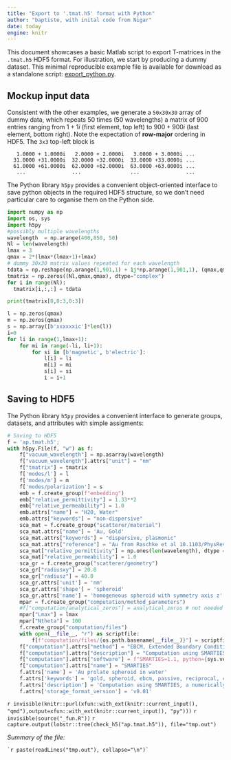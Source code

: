 ```yaml
---
title: "Export to '.tmat.h5' format with Python"
author: "baptiste, with inital code from Nigar"
date: today
engine: knitr
---
```


This document showcases a basic Matlab script to export T-matrices in the `.tmat.h5` HDF5 format. For illustration, we start by producing a dummy dataset. This minimal reproducible example file is available for download as a standalone script: [export_python.py](export_python.py).

## Mockup input data

Consistent with the other examples, we generate a `50x30x30` array of dummy data, which repeats 50 times (50 wavelengths) a matrix of 900 entries ranging from $1+1i$ (first element, top left) to $900 + 900i$ (last element, bottom right). Note the expectation of **row-major** ordering in HDF5. The `3x3` top-left block is

```
   1.0000 + 1.0000i   2.0000 + 2.0000i   3.0000 + 3.0000i ...
  31.0000 +31.0000i  32.0000 +32.0000i  33.0000 +33.0000i ...
  61.0000 +61.0000i  62.0000 +62.0000i  63.0000 +63.0000i ...
   ...               ...                ...               ...
```

The Python library `h5py` provides a convenient object-oriented interface to save python objects in the required HDF5 structure, so we don't need particular care to organise them on the Python side.

```python
import numpy as np
import os, sys
import h5py
#possibly multiple wavelengths
wavelength  = np.arange(400,850, 50)
Nl = len(wavelength)
lmax = 3
qmax = 2*(lmax*(lmax+1)+lmax)
# dummy 30x30 matrix values repeated for each wavelength
tdata = np.reshape(np.arange(1,901,1) + 1j*np.arange(1,901,1), (qmax,qmax))
tmatrix = np.zeros((Nl,qmax,qmax), dtype="complex")
for i in range(Nl):
  tmatrix[i,:,:] = tdata

print(tmatrix[0,0:3,0:3])

l = np.zeros(qmax)
m = np.zeros(qmax)
s = np.array([b'xxxxxxic']*len(l))
i=0
for li in range(1,lmax+1):
    for mi in range(-li, li+1):
        for si in [b'magnetic', b'electric']:
            l[i] = li
            m[i] = mi
            s[i] = si
            i = i+1
```

## Saving to HDF5

The Python library `h5py` provides a convenient interface to generate groups, datasets, and attributes with simple assigments:

```python
# Saving to HDF5
f = 'ap.tmat.h5';
with h5py.File(f, "w") as f:
    f["vacuum_wavelength"] = np.asarray(wavelength)
    f["vacuum_wavelength"].attrs["unit"] = "nm"
    f["tmatrix"] = tmatrix
    f['modes/l'] = l
    f['modes/m'] = m
    f['modes/polarization'] = s
    emb = f.create_group(f"embedding")
    emb["relative_permittivity"] = 1.33**2
    emb["relative_permeability"] = 1.0
    emb.attrs["name"] = "H2O, Water"
    emb.attrs["keywords"] = "non-dispersive"
    sca_mat = f.create_group("scatterer/material")
    sca_mat.attrs["name"] = 'Au, Gold'
    sca_mat.attrs["keywords"] = "dispersive, plasmonic"
    sca_mat.attrs["reference"] = "Au from Raschke et al 10.1103/PhysRevB.86.235147"
    sca_mat["relative_permittivity"] = np.ones(len(wavelength), dtype = complex)*(-11.4+1.181j)
    sca_mat["relative_permeability"] = 1.0
    sca_gr = f.create_group("scatterer/geometry")
    sca_gr["radiusxy"] = 20.0
    sca_gr["radiusz"] = 40.0
    sca_gr.attrs['unit'] = 'nm'
    sca_gr.attrs['shape'] = 'spheroid'
    sca_gr.attrs['name'] = 'homogeneous spheroid with symmetry axis z'
    mpar = f.create_group("computation/method_parameters")
    #f["computation/analytical_zeros"] = analytical_zeros # not needed in this example
    mpar["Lmax"] = lmax
    mpar["Ntheta"] = 100
    f.create_group("computation/files")
    with open(__file__, "r") as scriptfile:
        f[f"computation/files/{os.path.basename(__file__)}"] = scriptfile.read()
    f["computation"].attrs["method"] = "EBCM, Extended Boundary Condition Method" 
    f["computation"].attrs["description"] = "Computation using SMARTIES, a numerically robust EBCM implementation for spheroids" 
    f["computation"].attrs["software"] = f"SMARTIES=1.1, python={sys.version.split()[0]}, h5py={h5py.__version__}"
    f["computation"].attrs["name"] = "SMARTIES"
    f.attrs['name'] = 'Au prolate spheroid in water'
    f.attrs['keywords'] = 'gold, spheroid, ebcm, passive, reciprocal, czinfinity, mirrorxyz'
    f.attrs['description'] = 'Computation using SMARTIES, a numerically robust EBCM implementation for spheroids'
    f.attrs['storage_format_version'] = 'v0.01'    

```

<!-- export the code into standalone file -->
`r invisible(knitr::purl(xfun::with_ext(knitr::current_input(), "qmd"),output=xfun::with_ext(knitr::current_input(), "py")))`
`r invisible(source("_fun.R"))`
`r capture.output(lobstr::tree(check_h5("ap.tmat.h5")), file="tmp.out")`

_Summary of the file:_

```
`r paste(readLines("tmp.out"), collapse="\n")`
```


